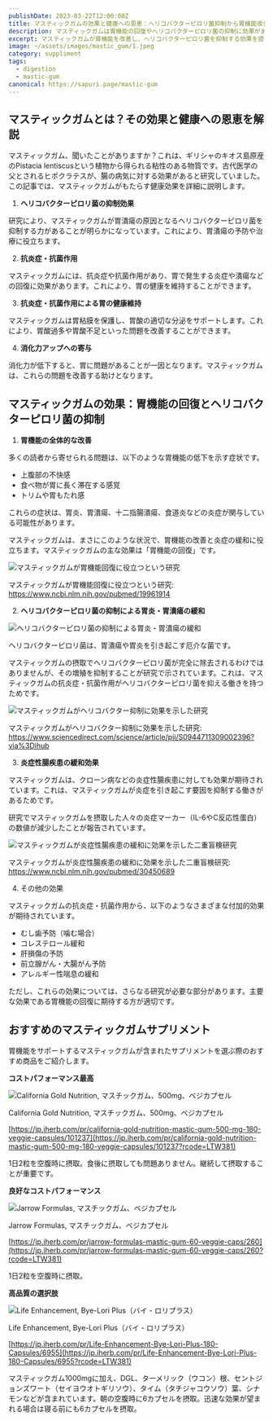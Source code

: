 ```yaml
---
publishDate: 2023-03-22T12:00:00Z
title: マスティックガムの効果と健康への恩恵：ヘリコバクターピロリ菌抑制から胃機能改善まで
description: マスティックガムは胃機能の回復やヘリコバクターピロリ菌の抑制に効果があることが研究で明らかになっています。健康への恩恵を得るために、マスティックガムの効果を理解しましょう。
excerpt: マスティックガムが胃機能を改善し、ヘリコバクターピロリ菌を抑制する効果を提供することが研究で示されています。この記事では、マスティックガムの効果と健康への恩恵について詳しく解説します。
image: ~/assets/images/mastic_gum/1.jpeg
category: suppliment
tags:
  - digestion
  - mastic-gum
canonical: https://sapuri.page/mastic-gum
---
```




## マスティックガムとは？その効果と健康への恩恵を解説

マスティックガム、聞いたことがありますか？これは、ギリシャのキオス島原産のPistacia lentiscusという植物から得られる粘性のある物質です。古代医学の父とされるヒポクラテスが、腸の病気に対する効果があると研究していました。この記事では、マスティックガムがもたらす健康効果を詳細に説明します。

1. **ヘリコバクターピロリ菌の抑制効果**

研究により、マスティックガムが胃潰瘍の原因となるヘリコバクターピロリ菌を抑制する力があることが明らかになっています。これにより、胃潰瘍の予防や治療に役立ちます。

2. **抗炎症・抗菌作用**

マスティックガムには、抗炎症や抗菌作用があり、胃で発生する炎症や潰瘍などの回復に効果があります。これにより、胃の健康を維持することができます。

3. **抗炎症・抗菌作用による胃の健康維持**

マスティックガムは胃粘膜を保護し、胃酸の適切な分泌をサポートします。これにより、胃酸過多や胃酸不足といった問題を改善することができます。

4. **消化力アップへの寄与**

消化力が低下すると、胃に問題があることが一因となります。マスティックガムは、これらの問題を改善する助けとなります。


## マスティックガムの効果：胃機能の回復とヘリコバクターピロリ菌の抑制

1. **胃機能の全体的な改善**

多くの読者から寄せられる問題は、以下のような胃機能の低下を示す症状です。

- 上腹部の不快感
- 食べ物が胃に長く滞在する感覚
- トリムや胃もたれ感

これらの症状は、胃炎、胃潰瘍、十二指腸潰瘍、食道炎などの炎症が関与している可能性があります。

マスティックガムは、まさにこのような状況で、胃機能の改善と炎症の緩和に役立ちます。マスティックガムの主な効果は「胃機能の回復」です。

<Image src={image2} quality="high" alt="マスティックガムが胃機能回復に役立つという研究" />

マスティックガムが胃機能回復に役立つという研究:
https://www.ncbi.nlm.nih.gov/pubmed/19961914

2. **ヘリコバクターピロリ菌の抑制による胃炎・胃潰瘍の緩和**

<Image src={image3} quality="high" alt="ヘリコバクターピロリ菌の抑制による胃炎・胃潰瘍の緩和" />

ヘリコバクターピロリ菌は、胃潰瘍や胃炎を引き起こす厄介な菌です。

マスティックガムの摂取でヘリコバクターピロリ菌が完全に除去されるわけではありませんが、その増殖を抑制することが研究で示されています。これは、マスティックガムの抗炎症・抗菌作用がヘリコバクターピロリ菌を抑える働きを持つためです。

<Image src={image4} quality="high" alt="マスティックガムがヘリコバクター抑制に効果を示した研究" />

マスティックガムがヘリコバクター抑制に効果を示した研究:
https://www.sciencedirect.com/science/article/pii/S0944711309002396?via%3Dihub

3. **炎症性腸疾患の緩和効果**

マスティックガムは、クローン病などの炎症性腸疾患に対しても効果が期待されています。これは、マスティックガムが炎症を引き起こす要因を抑制する働きがあるためです。

研究でマスティックガムを摂取した人々の炎症マーカー（IL-6やC反応性蛋白）の数値が減少したことが報告されています。

<Image src={image5} quality="high" alt="マスティックガムが炎症性腸疾患の緩和に効果を示した二重盲検研究" />

マスティックガムが炎症性腸疾患の緩和に効果を示した二重盲検研究:
https://www.ncbi.nlm.nih.gov/pubmed/30450689

4. その他の効果

マスティックガムの抗炎症・抗菌作用から、以下のようなさまざまな付加的効果が期待されています。

- むし歯予防（噛む場合）
- コレステロール緩和
- 肝損傷の予防
- 前立腺がん・大腸がん予防
- アレルギー性喘息の緩和

ただし、これらの効果については、さらなる研究が必要な部分があります。主要な効果である胃機能の回復に期待する方が適切です。


## おすすめのマスティックガムサプリメント

胃機能をサポートするマスティックガムが含まれたサプリメントを選ぶ際のおすすめ商品をご紹介します。


**コストパフォーマンス最高**

<Image src={image6} quality="high" height={600} alt="California Gold Nutrition, マスチックガム、500mg、ベジカプセル" />

California Gold Nutrition, マスチックガム、500mg、ベジカプセル

[https://jp.iherb.com/pr/california-gold-nutrition-mastic-gum-500-mg-180-veggie-capsules/101237](https://jp.iherb.com/pr/california-gold-nutrition-mastic-gum-500-mg-180-veggie-capsules/101237?rcode=LTW381)

1日2粒を空腹時に摂取。食後に摂取しても問題ありません。継続して摂取することが重要です。


**良好なコストパフォーマンス**

<Image src={image7} quality="high" height={600} alt="Jarrow Formulas, マスチックガム、ベジカプセル" />

Jarrow Formulas, マスチックガム、ベジカプセル

[https://jp.iherb.com/pr/jarrow-formulas-mastic-gum-60-veggie-caps/260](https://jp.iherb.com/pr/jarrow-formulas-mastic-gum-60-veggie-caps/260?rcode=LTW381)

1日2粒を空腹時に摂取。


**高品質の選択肢**

<Image src={image8} quality="high" height={600} alt="Life Enhancement, Bye-Lori Plus（バイ - ロリプラス）" />

Life Enhancement, Bye-Lori Plus（バイ - ロリプラス）

[https://jp.iherb.com/pr/Life-Enhancement-Bye-Lori-Plus-180-Capsules/6955](https://jp.iherb.com/pr/Life-Enhancement-Bye-Lori-Plus-180-Capsules/6955?rcode=LTW381)

マスティックガム1000mgに加え、DGL、ターメリック（ウコン）根、セントジョンズワート（セイヨウオトギリソウ）、タイム（タチジャコウソウ）葉、シナモンなどが含まれています。朝の空腹時に6カプセルを摂取。迅速な効果が望まれる場合は寝る前にも6カプセルを摂取。









